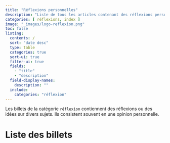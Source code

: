 ```yaml
---
title: "Réflexions personnelles"
description: "Liste de tous les articles contenant des réflexions personnelles."
categories: [ réflexions, index ]
image: "_images/logo-reflexion.png"
toc: false
listing:
  contents: /
  sort: "date desc"
  type: table
  categories: true
  sort-ui: true
  filter-ui: true
  fields:
    - "title"
    - "description"
  field-display-names:
    description: ""
  include:
    categories: "réflexion"
---
```



Les billets de la catégorie `réflexion` contiennent des réflexions ou des idées sur divers sujets. Ils consistent souvent en une opinion personnelle.

# Liste des billets



